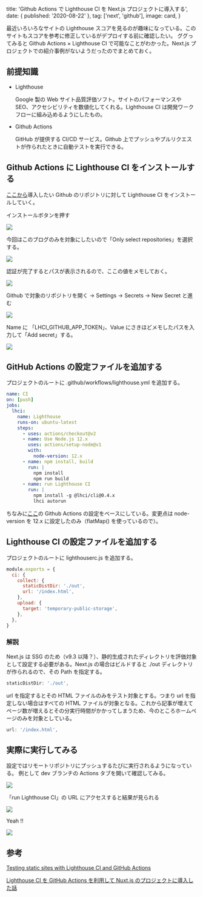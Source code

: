 
  title: 'Github Actions で Lighthouse CI を Next.js プロジェクトに導入する',
  date: { published: '2020-08-22' },
  tag: ['next', 'github'],
  image: card,
}

最近いろいろなサイトの Lighthouse スコアを見るのが趣味になっている。このサイトもスコアを参考に修正しているがデプロイする前に確認したい。 ググってみると Github Actions × Lighthouse CI で可能なことがわかった。Next.js プロジェクトでの紹介事例がないようだったのでまとめておく。

## 前提知識

- Lighthouse

  Google 製の Web サイト品質評価ソフト。サイトのパフォーマンスや SEO、アクセシビリティを数値化してくれる。Lighthouse CI は開発ワークフローに組み込めるようにしたもの。

- Github Actions

  GitHub が提供する CI/CD サービス。Github 上でプッシュやプルリクエストが作られたときに自動テストを実行できる。

## Github Actions に Lighthouse CI をインストールする

[ここから](https://github.com/apps/lighthouse-ci)導入したい Github のリポジトリに対して Lighthouse CI をインストールしていく。

インストールボタンを押す

<img src={install1} />

今回はこのブログのみを対象にしたいので「Only select repositories」を選択する。

<img src={install2} />

認証が完了するとパスが表示されるので、ここの値をメモしておく。

<img src={pass} />

Github で対象のリポジトリを開く → Settings → Secrets → New Secret と進む

<img src={addsecret1} />

Name に 「LHCI_GITHUB_APP_TOKEN」、Value にさきほどメモしたパスを入力して「Add secret」する。

<img src={addsecret2} />

## GitHub Actions の設定ファイルを追加する

プロジェクトのルートに .github/workflows/lighthouse.yml を追加する。

```yml
name: CI
on: [push]
jobs:
  lhci:
    name: Lighthouse
    runs-on: ubuntu-latest
    steps:
      - uses: actions/checkout@v2
      - name: Use Node.js 12.x
        uses: actions/setup-node@v1
        with:
          node-version: 12.x
      - name: npm install, build
        run: |
          npm install
          npm run build
      - name: run Lighthouse CI
        run: |
          npm install -g @lhci/cli@0.4.x
          lhci autorun
```

ちなみに[ここ](https://github.com/GoogleChrome/lighthouse-ci/blob/master/docs/getting-started.md#configure-your-ci-provider)の Github Actions の設定をベースにしている。変更点は node-version を 12.x に設定したのみ（flatMap() を使っているので）。

## Lighthouse CI の設定ファイルを追加する

プロジェクトのルートに lighthouserc.js を追加する。

```js
module.exports = {
  ci: {
    collect: {
      staticDistDir: './out',
      url: '/index.html',
    },
    upload: {
      target: 'temporary-public-storage',
    },
  },
}
```

### 解説

Next.js は SSG のため（v9.3 以降？）、静的生成されたディレクトリを評価対象として設定する必要がある。Next.js の場合はビルドすると ./out ディレクトリが作られるので、その Path を指定する。

```js
staticDistDir: './out',
```

url を指定するとその HTML ファイルのみをテスト対象とする。つまり url を指定しない場合はすべての HTML ファイルが対象となる。これから記事が増えてページ数が増えるとその分実行時間がかかってしまうため、今のところホームページのみを対象としている。

```js
url: '/index.html',
```

## 実際に実行してみる

設定ではリモートリポジトリにプッシュするたびに実行されるようになっている。
例として dev ブランチの Actions タブを開いて確認してみる。

<img src={result1} />

「run Lighthouse CI」の URL にアクセスすると結果が見られる

<img src={result2} />

Yeah !!

<img src={result3} />

## 参考

[Testing static sites with Lighthouse CI and GitHub Actions](https://jacobtomlinson.dev/posts/2020/testing-static-sites-with-lighthouse-ci-and-github-actions/)

[Lighthouse CI を GitHub Actions を利用して Nuxt.js のプロジェクトに導入した話](https://tech.smartshopping.co.jp/Lighthouse%20CI)
